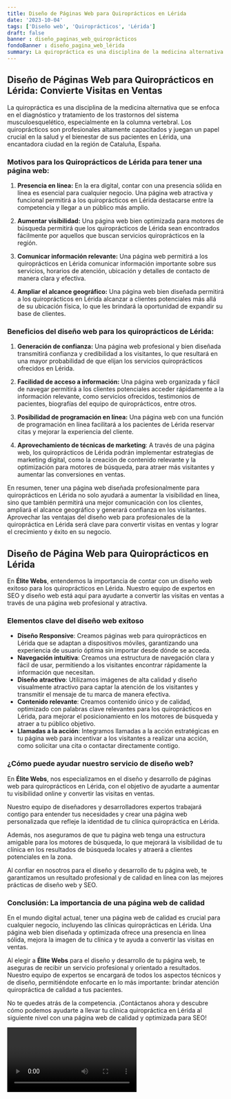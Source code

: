 ```yaml
---
title: Diseño de Páginas Web para Quiroprácticos en Lérida
date: '2023-10-04'
tags: ['Diseño web', 'Quiroprácticos', 'Lérida']
draft: false
banner : diseño_paginas_web_quiroprácticos
fondoBanner : diseño_pagina_web_lérida
summary: La quiropráctica es una disciplina de la medicina alternativa que se enfoca en el diagnóstico y tratamiento de los trastornos del sistema musculoesquelético, especialmente en la columna vertebral. Los quiroprácticos son profesionales altamente capacitados y juegan un papel crucial en la salud y el bienestar de sus pacientes en Lérida, una encantadora ciudad en la región de Cataluña, España.
---
```


## Diseño de Páginas Web para Quiroprácticos en Lérida: Convierte Visitas en Ventas

La quiropráctica es una disciplina de la medicina alternativa que se enfoca en el diagnóstico y tratamiento de los trastornos del sistema musculoesquelético, especialmente en la columna vertebral. Los quiroprácticos son profesionales altamente capacitados y juegan un papel crucial en la salud y el bienestar de sus pacientes en Lérida, una encantadora ciudad en la región de Cataluña, España.

### Motivos para los Quiroprácticos de Lérida para tener una página web:

1. **Presencia en línea:** En la era digital, contar con una presencia sólida en línea es esencial para cualquier negocio. Una página web atractiva y funcional permitirá a los quiroprácticos en Lérida destacarse entre la competencia y llegar a un público más amplio.

2. **Aumentar visibilidad:** Una página web bien optimizada para motores de búsqueda permitirá que los quiroprácticos de Lérida sean encontrados fácilmente por aquellos que buscan servicios quiroprácticos en la región.

3. **Comunicar información relevante:** Una página web permitirá a los quiroprácticos en Lérida comunicar información importante sobre sus servicios, horarios de atención, ubicación y detalles de contacto de manera clara y efectiva.

4. **Ampliar el alcance geográfico:** Una página web bien diseñada permitirá a los quiroprácticos en Lérida alcanzar a clientes potenciales más allá de su ubicación física, lo que les brindará la oportunidad de expandir su base de clientes.

### Beneficios del diseño web para los quiroprácticos de Lérida:

1. **Generación de confianza:** Una página web profesional y bien diseñada transmitirá confianza y credibilidad a los visitantes, lo que resultará en una mayor probabilidad de que elijan los servicios quiroprácticos ofrecidos en Lérida.

2. **Facilidad de acceso a información:** Una página web organizada y fácil de navegar permitirá a los clientes potenciales acceder rápidamente a la información relevante, como servicios ofrecidos, testimonios de pacientes, biografías del equipo de quiroprácticos, entre otros.

3. **Posibilidad de programación en línea:** Una página web con una función de programación en línea facilitará a los pacientes de Lérida reservar citas y mejorar la experiencia del cliente.

4. **Aprovechamiento de técnicas de marketing**: A través de una página web, los quiroprácticos de Lérida podrán implementar estrategias de marketing digital, como la creación de contenido relevante y la optimización para motores de búsqueda, para atraer más visitantes y aumentar las conversiones en ventas.

En resumen, tener una página web diseñada profesionalmente para quiroprácticos en Lérida no solo ayudará a aumentar la visibilidad en línea, sino que también permitirá una mejor comunicación con los clientes, ampliará el alcance geográfico y generará confianza en los visitantes. Aprovechar las ventajas del diseño web para profesionales de la quiropráctica en Lérida será clave para convertir visitas en ventas y lograr el crecimiento y éxito en su negocio.

<GifSeo />

<Cta />

## Diseño de Página Web para Quiroprácticos en Lérida

En **Élite Webs**, entendemos la importancia de contar con un diseño web exitoso para los quiroprácticos en Lérida. Nuestro equipo de expertos en SEO y diseño web está aquí para ayudarte a convertir las visitas en ventas a través de una página web profesional y atractiva. 

### Elementos clave del diseño web exitoso

- **Diseño Responsive**: Creamos páginas web para quiroprácticos en Lérida que se adaptan a dispositivos móviles, garantizando una experiencia de usuario óptima sin importar desde dónde se acceda.
- **Navegación intuitiva**: Creamos una estructura de navegación clara y fácil de usar, permitiendo a los visitantes encontrar rápidamente la información que necesitan.
- **Diseño atractivo**: Utilizamos imágenes de alta calidad y diseño visualmente atractivo para captar la atención de los visitantes y transmitir el mensaje de tu marca de manera efectiva.
- **Contenido relevante**: Creamos contenido único y de calidad, optimizado con palabras clave relevantes para los quiroprácticos en Lérida, para mejorar el posicionamiento en los motores de búsqueda y atraer a tu público objetivo.
- **Llamadas a la acción**: Integramos llamadas a la acción estratégicas en tu página web para incentivar a los visitantes a realizar una acción, como solicitar una cita o contactar directamente contigo.

### ¿Cómo puede ayudar nuestro servicio de diseño web?

En **Élite Webs**, nos especializamos en el diseño y desarrollo de páginas web para quiroprácticos en Lérida, con el objetivo de ayudarte a aumentar tu visibilidad online y convertir las visitas en ventas. 

Nuestro equipo de diseñadores y desarrolladores expertos trabajará contigo para entender tus necesidades y crear una página web personalizada que refleje la identidad de tu clínica quiropráctica en Lérida. 

Además, nos aseguramos de que tu página web tenga una estructura amigable para los motores de búsqueda, lo que mejorará la visibilidad de tu clínica en los resultados de búsqueda locales y atraerá a clientes potenciales en la zona.

Al confiar en nosotros para el diseño y desarrollo de tu página web, te garantizamos un resultado profesional y de calidad en línea con las mejores prácticas de diseño web y SEO.

### Conclusión: La importancia de una página web de calidad

En el mundo digital actual, tener una página web de calidad es crucial para cualquier negocio, incluyendo las clínicas quiroprácticas en Lérida. Una página web bien diseñada y optimizada ofrece una presencia en línea sólida, mejora la imagen de tu clínica y te ayuda a convertir las visitas en ventas.

Al elegir a **Élite Webs** para el diseño y desarrollo de tu página web, te aseguras de recibir un servicio profesional y orientado a resultados. Nuestro equipo de expertos se encargará de todos los aspectos técnicos y de diseño, permitiéndote enfocarte en lo más importante: brindar atención quiropráctica de calidad a tus pacientes.

No te quedes atrás de la competencia. ¡Contáctanos ahora y descubre cómo podemos ayudarte a llevar tu clínica quiropráctica en Lérida al siguiente nivel con una página web de calidad y optimizada para SEO!

<Video />

<CtaBot job='Quiroprácticos' city='Lérida'/>

<Gmaps query='Lérida+españa+maps' />